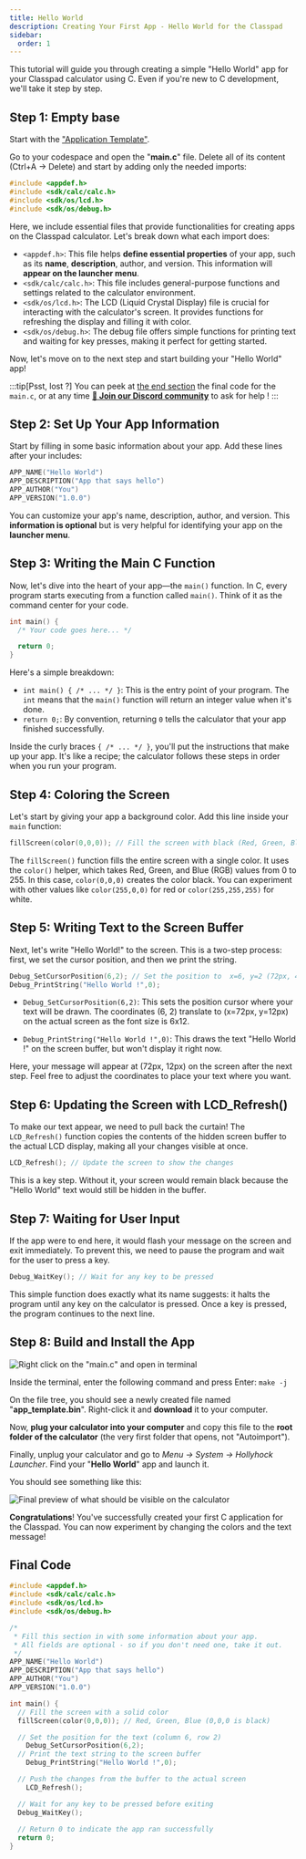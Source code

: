```yaml
---
title: Hello World
description: Creating Your First App - Hello World for the Classpad
sidebar:
  order: 1
---
```


This tutorial will guide you through creating a simple "Hello World" app for your Classpad calculator using C. Even if you're new to C development, we'll take it step by step.

## Step 1: Empty base

Start with the ["Application Template"](/wiki/getting-started/introduction/#instant-coding-using-online-codespace).

Go to your codespace and open the "**main.c**" file. Delete all of its content (Ctrl+A → Delete) and start by adding only the needed imports:

```c
#include <appdef.h>
#include <sdk/calc/calc.h>
#include <sdk/os/lcd.h>
#include <sdk/os/debug.h>
```

Here, we include essential files that provide functionalities for creating apps on the Classpad calculator. Let's break down what each import does:
- `<appdef.h>`: This file helps **define essential properties** of your app, such as its **name**, **description**, author, and version. This information will **appear on the launcher menu**.
- `<sdk/calc/calc.h>`: This file includes general-purpose functions and settings related to the calculator environment.
- `<sdk/os/lcd.h>`: The LCD (Liquid Crystal Display) file is crucial for interacting with the calculator's screen. It provides functions for refreshing the display and filling it with color.
- `<sdk/os/debug.h>`: The debug file offers simple functions for printing text and waiting for key presses, making it perfect for getting started.
 
Now, let's move on to the next step and start building your "Hello World" app!

:::tip[Psst, lost ?]
You can peek at [the end section](#final-code) the final code for the `main.c`, or at any time **[💬 Join our Discord community](https://discord.gg/knpcNJTzpd)** to ask for help !
:::


## Step 2: Set Up Your App Information
Start by filling in some basic information about your app. Add these lines after your includes:

```c
APP_NAME("Hello World")
APP_DESCRIPTION("App that says hello")
APP_AUTHOR("You")
APP_VERSION("1.0.0")
```

You can customize your app's name, description, author, and version. This **information is optional** but is very helpful for identifying your app on the **launcher menu**. 


## Step 3: Writing the Main C Function

Now, let's dive into the heart of your app—the `main()` function. In C, every program starts executing from a function called `main()`. Think of it as the command center for your code.

```c
int main() {
  /* Your code goes here... */

  return 0;
}
```
Here's a simple breakdown:

- `int main() { /* ... */ }`: This is the entry point of your program. The `int` means that the `main()` function will return an integer value when it's done.
- `return 0;`: By convention, returning `0` tells the calculator that your app finished successfully.

Inside the curly braces `{ /* ... */ }`, you'll put the instructions that make up your app. It's like a recipe; the calculator follows these steps in order when you run your program.


## Step 4: Coloring the Screen

Let's start by giving your app a background color. Add this line inside your `main` function:

```c
fillScreen(color(0,0,0)); // Fill the screen with black (Red, Green, Blue)
```
The `fillScreen()` function fills the entire screen with a single color. It uses the `color()` helper, which takes Red, Green, and Blue (RGB) values from 0 to 255. In this case, `color(0,0,0)` creates the color black. You can experiment with other values like `color(255,0,0)` for red or `color(255,255,255)` for white.

## Step 5: Writing Text to the Screen Buffer
Next, let's write "Hello World!" to the screen. This is a two-step process: first, we set the cursor position, and then we print the string.

```c
Debug_SetCursorPosition(6,2); // Set the position to  x=6, y=2 (72px, 48px)
Debug_PrintString("Hello World !",0);
```

- `Debug_SetCursorPosition(6,2)`: This sets the position cursor where your text will be drawn. The coordinates (6, 2) translate to (x=72px, y=12px) on the actual screen as the font size is 6x12.

- `Debug_PrintString("Hello World !",0)`: This draws the text "Hello World !" on the screen buffer, but won't display it right now.

Here, your message will appear at (72px, 12px) on the screen after the next step. Feel free to adjust the coordinates to place your text where you want.

## Step 6: Updating the Screen with LCD_Refresh()

To make our text appear, we need to pull back the curtain! The `LCD_Refresh()` function copies the contents of the hidden screen buffer to the actual LCD display, making all your changes visible at once.

```c
LCD_Refresh(); // Update the screen to show the changes
```

This is a key step. Without it, your screen would remain black because the "Hello World" text would still be hidden in the buffer.

## Step 7: Waiting for User Input

If the app were to end here, it would flash your message on the screen and exit immediately. To prevent this, we need to pause the program and wait for the user to press a key.

```c
Debug_WaitKey(); // Wait for any key to be pressed
```

This simple function does exactly what its name suggests: it halts the program until any key on the calculator is pressed. Once a key is pressed, the program continues to the next line.


## Step 8: Build and Install the App

![Right click on the "main.c" and open in terminal](/wiki/img/tutorials/main-open-in-term.png)

Inside the terminal, enter the following command and press Enter: `make -j`

On the file tree, you should see a newly created file named "**app_template.bin**". Right-click it and **download** it to your computer.

Now, **plug your calculator into your computer** and copy this file to the **root folder of the calculator** (the very first folder that opens, not "Autoimport").

Finally, unplug your calculator and go to *Menu → System → Hollyhock Launcher*. Find your "**Hello World**" app and launch it.

You should see something like this:

![Final preview of what should be visible on the calculator](/wiki/img/hello-world-final.png)

**Congratulations**! You've successfully created your first C application for the Classpad. You can now experiment by changing the colors and the text message!

## Final Code

```c
#include <appdef.h>
#include <sdk/calc/calc.h>
#include <sdk/os/lcd.h>
#include <sdk/os/debug.h>

/*
 * Fill this section in with some information about your app.
 * All fields are optional - so if you don't need one, take it out.
 */
APP_NAME("Hello World")
APP_DESCRIPTION("App that says hello")
APP_AUTHOR("You")
APP_VERSION("1.0.0")

int main() {
  // Fill the screen with a solid color
  fillScreen(color(0,0,0)); // Red, Green, Blue (0,0,0 is black)

  // Set the position for the text (column 6, row 2)
	Debug_SetCursorPosition(6,2);
  // Print the text string to the screen buffer
	Debug_PrintString("Hello World !",0);

  // Push the changes from the buffer to the actual screen
	LCD_Refresh();

  // Wait for any key to be pressed before exiting
  Debug_WaitKey();
  
  // Return 0 to indicate the app ran successfully
  return 0;
}
```